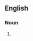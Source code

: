 {{also|teenybopper}}

==English==

===Noun===
{{en-noun}}

# {{alternative spelling of|teenybopper|lang=en}}